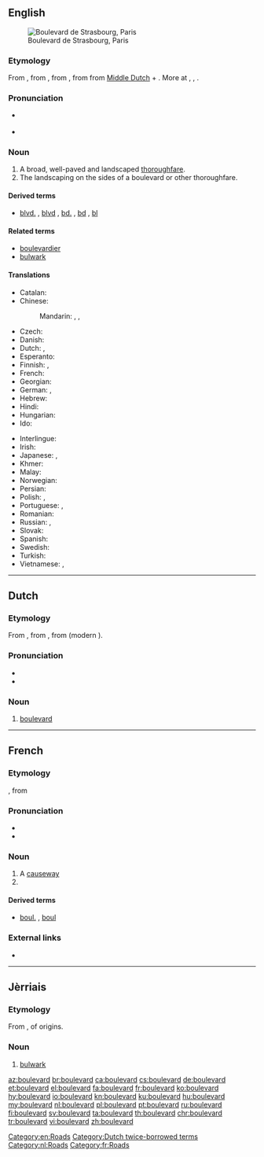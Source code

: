 {{also|Boulevard}}
==English==
[[Image:Paris boulevard de strasbourg.jpg|thumb|Boulevard de Strasbourg, Paris]]

===Etymology===
From {{etyl|fr|en}} {{term|boulevard|lang=fr}}, from {{etyl|frm|en}} {{term|boulevard|lang=frm}}, from {{etyl|fro|en}} {{term|bollevart||promenade, avenue, rampart|lang=fro}}, from {{etyl|dum|en}} {{term|bollewerc|bollewerc, bolwerc|[[bulwark]], [[bastion]]|lang=dum}} from [[Middle Dutch]] {{term|bole|bole, bolle|bole, plank|lang=dum}} + {{term|werk||work, construction|lang=dum}}. More at {{term|bole|lang=en}}, {{term|work|lang=en}}, {{term|bulwark|lang=en}}.

===Pronunciation===
* {{a|RP}} {{IPA|/ˈbuː.ləˌvɑː(ɹ)d/|lang=en}}
* {{a|US}} {{IPA|/ˈbʊlɨvɑɹd/|lang=en}}

===Noun===
{{en-noun}}

# A broad, well-paved and landscaped [[thoroughfare]].
# The landscaping on the sides of a boulevard or other thoroughfare.

====Derived terms====
* {{sense|abbreviation}} [[blvd.]] , [[blvd]] , [[bd.]] , [[bd]] , [[bl]]

====Related terms====
* [[boulevardier]]
* [[bulwark]]

====Translations====
{{trans-top|broad, landscaped thoroughfare}}
* Catalan: {{t|ca|bulevard|m}}
* Chinese:
*: Mandarin: {{t+|cmn|林蔭大道|sc=Hani}}, {{t|cmn|林荫大道|tr=línyīndàdào|sc=Hani}}, {{t+|cmn|大道|tr=dàdào|sc=Hani}}
* Czech: {{t+|cs|bulvár|m}}
* Danish: {{t|da|boulevard|c}}
* Dutch: {{t|nl|hoofdweg|m}}, {{t+|nl|boulevard|m}}
* Esperanto: {{t|eo|bulvardo}}
* Finnish: {{t+|fi|bulevardi}}, {{t+|fi|puistokatu}}
* French: {{t+|fr|boulevard|m}}
* Georgian: {{t|ka|ბულვარი|sc=Geor}}
* German: {{t+|de|Boulevard|m}}, {{t|de|Prachtstraße|f}}
* Hebrew: {{t|he|שדרה|f|tr=shdera}}
* Hindi: {{t|hi|मार्ग|m|tr=mārg}}
* Hungarian: {{t+|hu|körút}}
* Ido: {{t+|io|bulvardo}}
{{trans-mid}}
* Interlingue: {{t|ie|bulevard}}
* Irish: {{t|ga|búlbhard|m}}
* Japanese: {{t|ja|大通り|tr=おおどおり, ōdōri}}, {{t|ja|ブールバード|tr=būrubādo}}
* Khmer: {{t|km|មហាវិថី|sc=Khmr|tr=mɔhaa vi’tʰǝy}}
* Malay: {{t|ms|boulevard}}
* Norwegian: {{t|no|bulevard}}
* Persian: {{t+|fa|بولوار|tr=bulvâr|sc=fa-Arab}}
* Polish: {{t+|pl|bulwar|m}}, {{t+|pl|aleja|f}}
* Portuguese: {{t+|pt|alameda|f}} {{qualifier|Brazil}}, {{t+|pt|bulevar|m}}
* Romanian: {{t+|ro|bulevard|n}}
* Russian: {{t+|ru|бульва́р|m}}, {{t+|ru|проспе́кт|m}}
* Slovak: {{t|sk|bulvár|m}}
* Spanish: {{t+|es|bulevar|m}}
* Swedish: {{t|sv|bulevard}}
* Turkish: {{t+|tr|bulvar}}
* Vietnamese: {{t+|vi|đại lộ}}, {{t|vi|đường lớn}}
{{trans-bottom}}

[[Category:en:Roads]]

----

==Dutch==

===Etymology===
From {{etyl|fr|nl}} {{term|boulevard|lang=fr}}, from {{etyl|frm|nl}} {{term|bolevard|lang=frm}}, from {{etyl|dum|nl}} {{term|bolwerc|lang=dum}} (modern {{etyl|nl|-}} {{term|bolwerk|lang=nl}}).

===Pronunciation===
* {{audio|Nl-boulevard.ogg|Audio|lang=nl}}
* {{hyphenation|bou|le|vard|lang=nl}}

===Noun===
{{nl-noun|m|-s|boulevardje}}

# [[#English|boulevard]]

[[Category:Dutch twice-borrowed terms]]
[[Category:nl:Roads]]

----

==French==

===Etymology===
{{etyl|frm|fr}} {{term|bolevard|lang=frm}}<!--Rabellais, 1534-->, from {{etyl|dum|fr}} {{term|bolwerc||bulwark, bastion|lang=dum}}

===Pronunciation===
* {{IPA|/bul.vaʁ/|lang=fr}}
* {{audio|Fr-boulevard.ogg|audio|lang=fr}}

===Noun===
{{fr-noun|m}}

# A [[causeway]]
# {{l/en|boulevard}}

====Derived terms====
* {{sense|abbreviation}} [[boul.]] , [[boul]]

===External links===
* {{R:TLFi}}

[[Category:fr:Roads]]

----

==Jèrriais==

===Etymology===
From {{etyl|fro|roa-jer}} {{term|bollevart||promenade, avenue, rampart|lang=fro}}, of {{etyl|gem|roa-jer}} origins.

===Noun===
{{roa-jer-noun|m}}

# [[bulwark]]

[[az:boulevard]]
[[br:boulevard]]
[[ca:boulevard]]
[[cs:boulevard]]
[[de:boulevard]]
[[et:boulevard]]
[[el:boulevard]]
[[fa:boulevard]]
[[fr:boulevard]]
[[ko:boulevard]]
[[hy:boulevard]]
[[io:boulevard]]
[[kn:boulevard]]
[[ku:boulevard]]
[[hu:boulevard]]
[[my:boulevard]]
[[nl:boulevard]]
[[pl:boulevard]]
[[pt:boulevard]]
[[ru:boulevard]]
[[fi:boulevard]]
[[sv:boulevard]]
[[ta:boulevard]]
[[th:boulevard]]
[[chr:boulevard]]
[[tr:boulevard]]
[[vi:boulevard]]
[[zh:boulevard]]